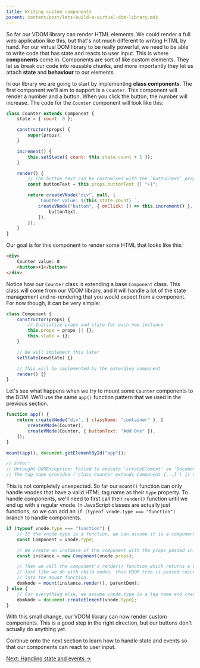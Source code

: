 ```yaml
---
title: Writing custom components
parent: content/post/lets-build-a-virtual-dom-library.mdx
---
```


So far our VDOM library can render HTML elements. We could render a full web application like this, but that's not much different to writing HTML by hand. For our virtual DOM library to be really powerful, we need to be able to write code that has state and reacts to user input. This is where **components** come in. Components are sort of like custom elements. They let us break our code into reusable chunks, and more importantly they let us attach **state** and **behaviour** to our elements.

<CarbonAd />

In our library we are going to start by implementing **class components**. The first component we'll aim to support is a `Counter`. This component will render a number and a button. When you click the button, the number will increase. The code for the `Counter` component will look like this:

```js
class Counter extends Component {
    state = { count: 0 };

    constructor(props) {
        super(props);
    }

    increment() {
        this.setState({ count: this.state.count + 1 });
    }

    render() {
        // The button text can be customised with the `buttonText` prop.
        const buttonText = this.props.buttonText || "+1";

        return createVNode("div", null, [
            `Counter value: ${this.state.count} `,
            createVNode("button", { onClick: () => this.increment() }, [
                buttonText,
            ]),
        ]);
    }
}
```

Our goal is for this component to render some HTML that looks like this:

```html
<div>
    Counter value: 0
    <button>+1</button>
</div>
```

Notice how our `Counter` class is extending a base `Component` class. This class will come from our VDOM library, and it will handle a lot of the state management and re-rendering that you would expect from a component. For now though, it can be very simple:

```js
class Component {
    constructor(props) {
        // Initialize props and state for each new instance
        this.props = props || {};
        this.state = {};
    }

    // We will implement this later
    setState(newState) {}

    // This will be implemented by the extending component
    render() {}
}
```

Let's see what happens when we try to mount some `Counter` components to the DOM. We'll use the same `app()` function pattern that we used in the previous section.

```js
function app() {
    return createVNode("div", { className: "container" }, [
        createVNode(Counter),
        createVNode(Counter, { buttonText: "Add One" }),
    ]);
}

mount(app(), document.getElementById("app"));

// Error!
// Uncaught DOMException: Failed to execute 'createElement' on 'Document':
// The tag name provided ('class Counter extends Component {...}') is not a valid name.
```

This is not completely unexpected. So far our `mount()` function can only handle vnodes that have a valid HTML tag name as their `type` property. To handle components, we'll need to first call their `render()` function until we end up with a regular vnode. In JavaScript classes are actually just functions, so we can add an `if (typeof vnode.type === "function")` branch to handle components.

```js
if (typeof vnode.type === "function") {
    // If the vnode type is a function, we can assume it is a component.
    const Component = vnode.type;

    // We create an instance of the component with the props passed in.
    const instance = new Component(vnode.props);

    // Then we call the component's render() function which returns a VDOM tree.
    // Just like we do with child nodes, this VDOM tree is passed recursively
    // into the mount function.
    domNode = mount(instance.render(), parentDom);
} else {
    // For everything else, we assume vnode.type is a tag name and create a HTMLElement.
    domNode = document.createElement(vnode.type);
}
```

With this small change, our VDOM library can now render custom components. This is a good step in the right direction, but our buttons don't actually do anything yet.

<JSFiddleEmbed src="https://jsfiddle.net/wildlyinaccurate/jx283sz5/6/embedded/result,html,js/" />

Continue onto the next section to learn how to handle state and events so that our components can react to user input.

[Next: Handling state and events &rarr;](/lets-build-a-virtual-dom-library/handling-state-and-events)
